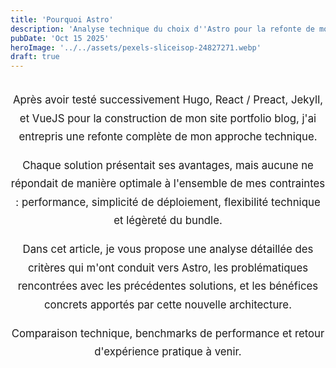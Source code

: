 ```yaml
---
title: 'Pourquoi Astro'
description: 'Analyse technique du choix d''Astro pour la refonte de mon site portfolio blog après une exploration de plusieurs solutions'
pubDate: 'Oct 15 2025'
heroImage: '../../assets/pexels-sliceisop-24827271.webp'
draft: true
---
```


<div style="text-align:center; max-width:900px; margin:2rem auto; line-height:1.75; font-size:1.05rem;">

Après avoir testé successivement Hugo, React / Preact, Jekyll, et VueJS pour la construction de mon site portfolio blog, j'ai entrepris une refonte complète de mon approche technique.

Chaque solution présentait ses avantages, mais aucune ne répondait de manière optimale à l'ensemble de mes contraintes : performance, simplicité de déploiement, flexibilité technique et légèreté du bundle.

Dans cet article, je vous propose une analyse détaillée des critères qui m'ont conduit vers Astro, les problématiques rencontrées avec les précédentes solutions, et les bénéfices concrets apportés par cette nouvelle architecture.

Comparaison technique, benchmarks de performance et retour d'expérience pratique à venir.

</div>
